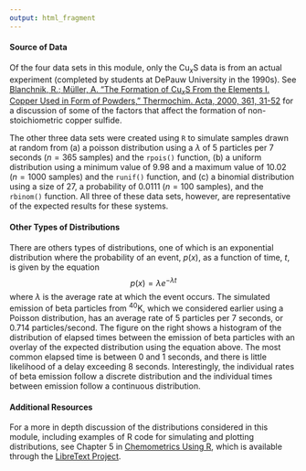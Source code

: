 ```yaml
---
output: html_fragment
---
```


<!-- The following script makes it possible to use the mhchem -->
<!-- latex package in a .Rmd file and to knit it into an .html file -->
<!-- the font size is scaled to 90% to match text -->

<!-- ```{=html} -->
<!-- <script type="text/x-mathjax-config"> -->
<!-- MathJax.Hub.Config({ -->
<!--   TeX: { -->
<!--     extensions: ["[Contrib]/mhchem/mhchem.js"] -->
<!-- } -->
<!-- }); -->
<!-- MathJax.Hub.Config({  -->
<!--         "HTML-CSS": { scale: 90 },  -->
<!--         SVG: { linebreaks: { automatic:true } },  -->
<!--  }); -->
<!-- </script> -->
<!-- ``` -->

<!-- text for summary -->

#### Source of Data

Of the four data sets in this module, only the Cu~*x*~S data is from an actual experiment (completed by students at DePauw University in the 1990s). See [Blanchnik, R.; Müller, A. "The Formation of Cu~*x*~S From the Elements I. Copper Used in Form of Powders," Thermochim. Acta, 2000, 361, 31-52](https://doi.org/10.1016/S0040-6031(00)00545-1) for a discussion of some of the factors that affect the formation of non-stoichiometric copper sulfide.

The other three data sets were created using `R` to simulate samples drawn at random from (a) a poisson distribution using a $\lambda$ of 5 particles per 7 seconds ($n = 365$ samples) and the `rpois()` function, (b) a uniform distribution using a minimum value of 9.98 and a maximum value of 10.02 ($n = 1000$ samples) and the `runif()` function, and (c) a binomial distribution using a size of 27, a probability of 0.0111 ($n = 100$ samples), and the `rbinom()` function. All three of these data sets, however, are representative of the expected results for these systems.

#### Other Types of Distributions

There are others types of distributions, one of which is an exponential distribution where the probability of an event, $p(x)$, as a function of time, *t*, is given by the equation
$$p(x) = \lambda e^{-\lambda t}$$
where $\lambda$ is the average rate at which the event occurs. The simulated emission of beta particles from ^40^K, which we considered earlier using a Poisson distribution, has an average rate of 5 particles per 7 seconds, or 0.714 particles/second. The figure on the right shows a histogram of the distribution of elapsed times between the emission of beta particles with an overlay of the expected distribution using the equation above. The most common elapsed time is between 0 and 1 seconds, and there is little likelihood of a delay exceeding 8 seconds. Interestingly, the individual rates of beta emission follow a discrete distribution and the individual times between emission follow a continuous distribution.

#### Additional Resources

For a more in depth discussion of the distributions considered in this module, including examples of R code for simulating and plotting distributions, see Chapter 5 in [Chemometrics Using R](https://chem.libretexts.org/Bookshelves/Analytical_Chemistry/Chemometrics_Using_R_(Harvey)/05%3A_The_Distribution_of_Data), which is available through the [LibreText Project](https://libretexts.org/). 
